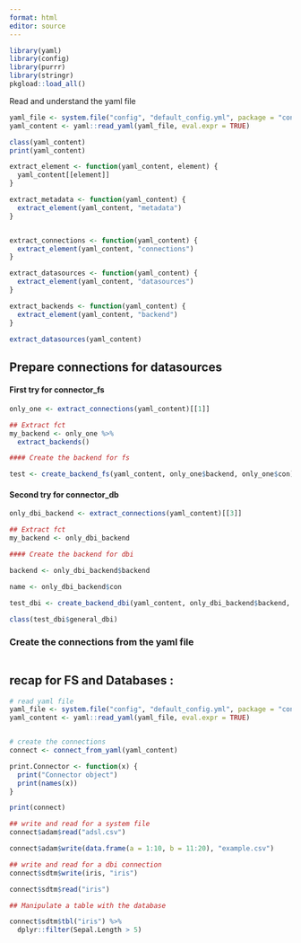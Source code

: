 ```yaml
---
format: html
editor: source
---
```



```r
library(yaml)
library(config)
library(purrr)
library(stringr)
pkgload::load_all()
```


Read and understand the yaml file

```r
yaml_file <- system.file("config", "default_config.yml", package = "connector")
yaml_content <- yaml::read_yaml(yaml_file, eval.expr = TRUE)

class(yaml_content)
print(yaml_content)

extract_element <- function(yaml_content, element) {
  yaml_content[[element]]
}

extract_metadata <- function(yaml_content) {
  extract_element(yaml_content, "metadata")
}


extract_connections <- function(yaml_content) {
  extract_element(yaml_content, "connections")
}

extract_datasources <- function(yaml_content) {
  extract_element(yaml_content, "datasources")
}

extract_backends <- function(yaml_content) {
  extract_element(yaml_content, "backend")
}

extract_datasources(yaml_content)
```

## Prepare connections for datasources


#### First try for connector_fs

```r
only_one <- extract_connections(yaml_content)[[1]]

## Extract fct
my_backend <- only_one %>%
  extract_backends()

#### Create the backend for fs

test <- create_backend_fs(yaml_content, only_one$backend, only_one$con)
```

#### Second try for connector_db


```r
only_dbi_backend <- extract_connections(yaml_content)[[3]]

## Extract fct
my_backend <- only_dbi_backend

#### Create the backend for dbi

backend <- only_dbi_backend$backend

name <- only_dbi_backend$con

test_dbi <- create_backend_dbi(yaml_content, only_dbi_backend$backend, only_dbi_backend$con)

class(test_dbi$general_dbi)
```


### Create the connections from the yaml file


```r
```



## recap for FS and Databases :

```r
# read yaml file
yaml_file <- system.file("config", "default_config.yml", package = "connector")
yaml_content <- yaml::read_yaml(yaml_file, eval.expr = TRUE)


# create the connections
connect <- connect_from_yaml(yaml_content)

print.Connector <- function(x) {
  print("Connector object")
  print(names(x))
}

print(connect)

## write and read for a system file
connect$adam$read("adsl.csv")

connect$adam$write(data.frame(a = 1:10, b = 11:20), "example.csv")

## write and read for a dbi connection
connect$sdtm$write(iris, "iris")

connect$sdtm$read("iris")

## Manipulate a table with the database

connect$sdtm$tbl("iris") %>%
  dplyr::filter(Sepal.Length > 5)
```

